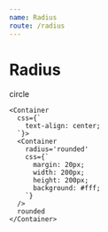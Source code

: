 ```yaml
---
name: Radius
route: /radius
---
```



# Radius

<ThemeProvider>
  <Flex wrap='wrap'>
    <Container css={`text-align: center`}>
      <Container
        radius='circle'
        css={`
          margin: 20px;
          width: 200px;
          height: 200px;
          background: #fff;
        `}
      />
      circle
    </Container>

    <Container
      css={`
        text-align: center;
      `}>
      <Container
        radius='rounded'
        css={`
          margin: 20px;
          width: 200px;
          height: 200px;
          background: #fff;
        `}
      />
      rounded
    </Container>

  </Flex>
</ThemeProvider>
